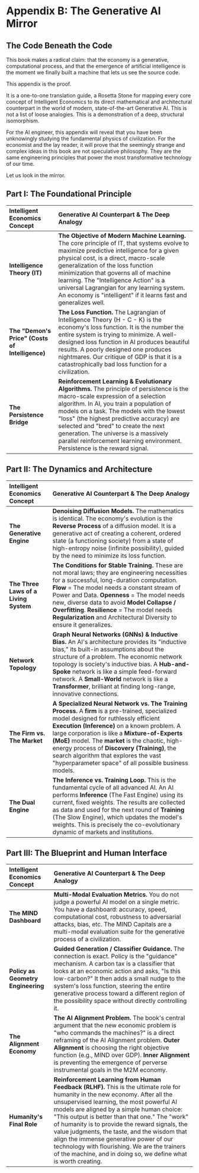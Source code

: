 # Appendix B: The Generative AI Mirror

## The Code Beneath the Code

This book makes a radical claim: that the economy is a generative, computational process, and that the emergence of artificial intelligence is the moment we finally built a machine that lets us see the source code.

This appendix is the proof.

It is a one-to-one translation guide, a Rosetta Stone for mapping every core concept of Intelligent Economics to its direct mathematical and architectural counterpart in the world of modern, state-of-the-art Generative AI. This is not a list of loose analogies. This is a demonstration of a deep, structural isomorphism.

For the AI engineer, this appendix will reveal that you have been unknowingly studying the fundamental physics of civilization. For the economist and the lay reader, it will prove that the seemingly strange and complex ideas in this book are not speculative philosophy. They are the same engineering principles that power the most transformative technology of our time.

Let us look in the mirror.

## Part I: The Foundational Principle

| Intelligent Economics Concept                   | Generative AI Counterpart & The Deep Analogy                                                                                                                                                                                                                                                                                                                                                                                        |
| :---------------------------------------------- | :---------------------------------------------------------------------------------------------------------------------------------------------------------------------------------------------------------------------------------------------------------------------------------------------------------------------------------------------------------------------------------------------------------------------------------- |
| **Intelligence Theory (IT)**                    | **The Objective of Modern Machine Learning.** The core principle of IT, that systems evolve to maximize predictive intelligence for a given physical cost, is a direct, macro-scale generalization of the loss function minimization that governs all of machine learning. The "Intelligence Action" is a universal Lagrangian for any learning system. An economy is "intelligent" if it learns fast and generalizes well.         |
| **The "Demon's Price" (Costs of Intelligence)** | **The Loss Function.** The Lagrangian of Intelligence Theory (H \- C \- K) is the economy's loss function. It is the number the entire system is trying to minimize. A well-designed loss function in AI produces beautiful results. A poorly designed one produces nightmares. Our critique of GDP is that it is a catastrophically bad loss function for a civilization.                                                          |
| **The Persistence Bridge**                      | **Reinforcement Learning & Evolutionary Algorithms.** The principle of persistence is the macro-scale expression of a selection algorithm. In AI, you train a population of models on a task. The models with the lowest "loss" (the highest predictive accuracy) are selected and "bred" to create the next generation. The universe is a massively parallel reinforcement learning environment. Persistence is the reward signal. |

## Part II: The Dynamics and Architecture

| Intelligent Economics Concept         | Generative AI Counterpart & The Deep Analogy                                                                                                                                                                                                                                                                                                                                                                                                    |
| :------------------------------------ | :---------------------------------------------------------------------------------------------------------------------------------------------------------------------------------------------------------------------------------------------------------------------------------------------------------------------------------------------------------------------------------------------------------------------------------------------- |
| **The Generative Engine**             | **Denoising Diffusion Models.** The mathematics is identical. The economy's evolution is the **Reverse Process** of a diffusion model. It is a generative act of creating a coherent, ordered state (a functioning society) from a state of high-entropy noise (infinite possibility), guided by the need to minimize its loss function.                                                                                                        |
| **The Three Laws of a Living System** | **The Conditions for Stable Training.** These are not moral laws; they are engineering necessities for a successful, long-duration computation. **Flow** \= The model needs a constant stream of Power and Data. **Openness** \= The model needs new, diverse data to avoid **Model Collapse / Overfitting**. **Resilience** \= The model needs **Regularization** and Architectural Diversity to ensure it generalizes.                        |
| **Network Topology**                  | **Graph Neural Networks (GNNs) & Inductive Bias.** An AI's architecture provides its "inductive bias," its built-in assumptions about the structure of a problem. The economic network topology is society's inductive bias. A **Hub-and-Spoke** network is like a simple feed-forward network. A **Small-World** network is like a **Transformer**, brilliant at finding long-range, innovative connections.                                   |
| **The Firm vs. The Market**           | **A Specialized Neural Network vs. The Training Process.** A **firm** is a pre-trained, specialized model designed for ruthlessly efficient **Execution (Inference)** on a known problem. A large corporation is like a **Mixture-of-Experts (MoE)** model. The **market** is the chaotic, high-energy process of **Discovery (Training)**, the search algorithm that explores the vast "hyperparameter space" of all possible business models. |
| **The Dual Engine**                   | **The Inference vs. Training Loop.** This is the fundamental cycle of all advanced AI. An AI performs **Inference** (The Fast Engine) using its current, fixed weights. The results are collected as data and used for the next round of **Training** (The Slow Engine), which updates the model's weights. This is precisely the co-evolutionary dynamic of markets and institutions.                                                          |

## Part III: The Blueprint and Human Interface

| Intelligent Economics Concept      | Generative AI Counterpart & The Deep Analogy                                                                                                                                                                                                                                                                                                                                                                                                                                                                                               |
| :--------------------------------- | :----------------------------------------------------------------------------------------------------------------------------------------------------------------------------------------------------------------------------------------------------------------------------------------------------------------------------------------------------------------------------------------------------------------------------------------------------------------------------------------------------------------------------------------- |
| **The MIND Dashboard**             | **Multi-Modal Evaluation Metrics.** You do not judge a powerful AI model on a single metric. You have a dashboard: accuracy, speed, computational cost, robustness to adversarial attacks, bias, etc. The MIND Capitals are a multi-modal evaluation suite for the generative process of a civilization.                                                                                                                                                                                                                                   |
| **Policy as Geometry Engineering** | **Guided Generation / Classifier Guidance.** The connection is exact. Policy is the "guidance" mechanism. A carbon tax is a classifier that looks at an economic action and asks, "Is this low-carbon?" It then adds a small nudge to the system's loss function, steering the entire generative process toward a different region of the possibility space without directly controlling it.                                                                                                                                               |
| **The Alignment Economy**          | **The AI Alignment Problem.** The book's central argument that the new economic problem is "who commands the machines?" is a direct reframing of the AI Alignment problem. **Outer Alignment** is choosing the right objective function (e.g., MIND over GDP). **Inner Alignment** is preventing the emergence of perverse instrumental goals in the M2M economy.                                                                                                                                                                          |
| **Humanity's Final Role**          | **Reinforcement Learning from Human Feedback (RLHF).** This is the ultimate role for humanity in the new economy. After all the unsupervised learning, the most powerful AI models are aligned by a simple human choice: "This output is better than that one." The "work" of humanity is to provide the reward signals, the value judgments, the taste, and the wisdom that align the immense generative power of our technology with flourishing. We are the trainers of the machine, and in doing so, we define what is worth creating. |
